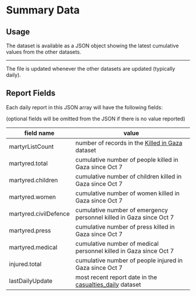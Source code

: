 # Summary Data

## Usage

The dataset is available as a JSON object showing the latest cumulative values from the other datasets.


<JSONFileLinks resource="Summary_V1" />

---

The file is updated whenever the other datasets are updated (typically daily).

## Report Fields

Each daily report in this JSON array will have the following fields:

(optional fields will be omitted from the JSON if there is no value reported)

| field name            | value                                                                             |
| --------------------- | --------------------------------------------------------------------------------- |
| martyrListCount       | number of records in the [Killed in Gaza](/docs/killed-in-gaza) dataset           |
| martyred.total        | cumulative number of people killed in Gaza since Oct 7                            |
| martyred.children     | cumulative number of children killed in Gaza since Oct 7                          |
| martyred.women        | cumulative number of women killed in Gaza since Oct 7                             |
| martyred.civilDefence | cumulative number of emergency personnel killed in Gaza since Oct 7               |
| martyred.press        | cumulative number of press killed in Gaza since Oct 7                             |
| martyred.medical      | cumulative number of medical personnel killed in Gaza since Oct 7                 |
| injured.total         | cumulative number of people injured in Gaza since Oct 7                           |
| lastDailyUpdate       | most recent report date in the [casualties_daily](/docs/casualties-daily) dataset |

